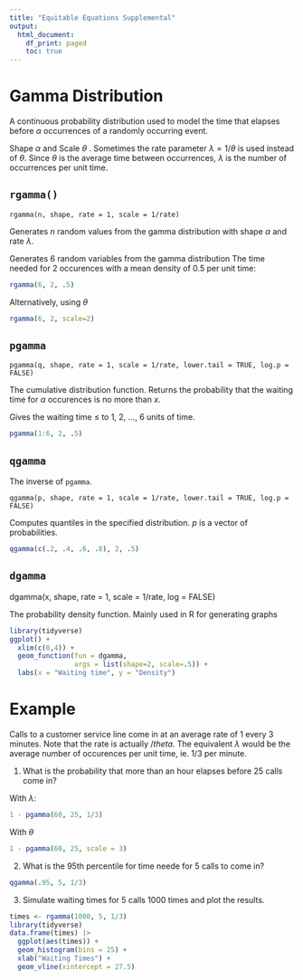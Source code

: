 ```yaml
---
title: "Equitable Equations Supplemental"
output:
  html_document:
    df_print: paged
    toc: true
---
```


# Gamma Distribution

A continuous probability distribution used to model the time that elapses before $\alpha$ occurrences of a randomly occurring event.

Shape $\alpha$ and Scale $\theta$ . Sometimes the rate parameter $\lambda=1/\theta$ is used instead of $\theta$. Since $\theta$ is the average time between occurrences, $\lambda$ is the number of occurrences per unit time.

## `rgamma()`

`rgamma(n, shape, rate = 1, scale = 1/rate)`

Generates $n$ random values from the gamma distribution with shape $\alpha$ and rate $\lambda$. 

Generates 6 random variables from the gamma distribution The time needed for 2 occurences with a mean density of 0.5 per unit time:
```r
rgamma(6, 2, .5)
```

Alternatively, using $\theta$
```r
rgamma(6, 2, scale=2)
```

## `pgamma`

`pgamma(q, shape, rate = 1, scale = 1/rate, lower.tail = TRUE, log.p = FALSE)`

The cumulative distribution function. Returns the probability that the waiting time for $\alpha$ occurences is no more than $x$.

Gives the waiting time $\le$ to 1, 2, $\dots$, 6 units of time.
```r
pgamma(1:6, 2, .5)
```

## `qgamma`

The inverse of `pgamma`.

`qgamma(p, shape, rate = 1, scale = 1/rate, lower.tail = TRUE, log.p = FALSE)`

Computes quantiles in the specified distribution. $p$ is a vector of probabilities.

```r
qgamma(c(.2, .4, .6, .8), 2, .5)
```

## `dgamma`

dgamma(x, shape, rate = 1, scale = 1/rate, log = FALSE)

The probability density function. Mainly used in R for generating graphs

```r
library(tidyverse)
ggplot() +
  xlim(c(0,4)) +
  geom_function(fun = dgamma,
                args = list(shape=2, scale=.5)) +
  labs(x = "Waiting time", y = "Density")
```

# Example

Calls to a customer service line come in at an average rate of 1 every 3 minutes. Note that the rate is actually $/theta$. The equivalent $\lambda$ would be the average number of occurences per unit time, ie. 1/3 per minute.

1. What is the probability that more than an hour elapses before 25 calls come in?

With $\lambda$:

```r
1 - pgamma(60, 25, 1/3)
```

With $\theta$
```r
1 - pgamma(60, 25, scale = 3)
```


2. What is the 95th percentile for time neede for 5 calls to come in?

```r
qgamma(.95, 5, 1/3)
```

3. Simulate waiting times for 5 calls 1000 times and plot the results.
```r
times <- rgamma(1000, 5, 1/3)
library(tidyverse)
data.frame(times) |>
  ggplot(aes(times)) +
  geom_histogram(bins = 25) +
  xlab("Waiting Times") +
  geom_vline(xintercept = 27.5)
```















